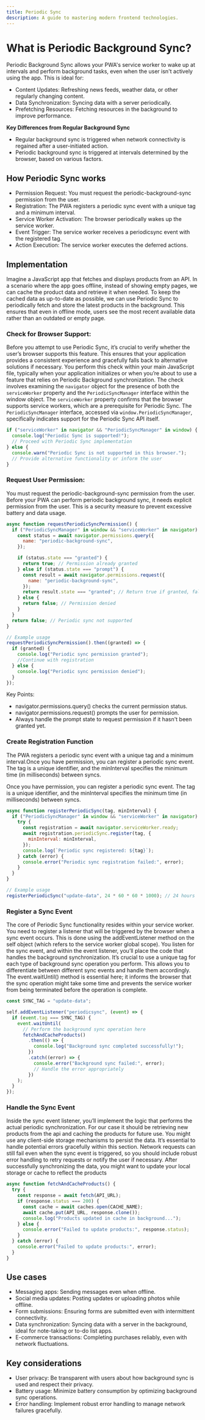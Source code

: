 ```yaml
---
title: Periodic Sync
description: A guide to mastering modern frontend technologies.
---
```


# What is Periodic Background Sync?

Periodic Background Sync allows your PWA's service worker to wake up at intervals and perform background tasks, even when the user isn't actively using the app.
This is ideal for:

- Content Updates: Refreshing news feeds, weather data, or other regularly changing content.
- Data Synchronization: Syncing data with a server periodically.
- Prefetching Resources: Fetching resources in the background to improve performance.

**Key Differences from Regular Background Sync**

- Regular background sync is triggered when network connectivity is regained after a user-initiated action.
- Periodic background sync is triggered at intervals determined by the browser, based on various factors.

## How Periodic Sync works

- Permission Request: You must request the periodic-background-sync permission from the user.
- Registration: The PWA registers a periodic sync event with a unique tag and a minimum interval.
- Service Worker Activation: The browser periodically wakes up the service worker.
- Event Trigger: The service worker receives a periodicsync event with the registered tag.
- Action Execution: The service worker executes the deferred actions.

## Implementation

Imagine a JavaScript app that fetches and displays products from an API. In a scenario where the app goes offline, instead of showing empty pages, we can cache the product data and retrieve it when needed. To keep the cached data as up-to-date as possible, we can use Periodic Sync to periodically fetch and store the latest products in the background. This ensures that even in offline mode, users see the most recent available data rather than an outdated or empty page.

### Check for Browser Support:

Before you attempt to use Periodic Sync, it’s crucial to verify whether the user’s browser supports this feature. This ensures that your application provides a consistent experience and gracefully falls back to alternative solutions if necessary. You perform this check within your main JavaScript file, typically when your application initializes or when you’re about to use a feature that relies on Periodic Background synchronization. The check involves examining the `navigator` object for the presence of both the `serviceWorker` property and the `PeriodicSyncManager` interface within the window object. The `serviceWorker` property confirms that the browser supports service workers, which are a prerequisite for Periodic Sync. The `PeriodicSyncManager` interface, accessed via `window.PeriodicSyncManager`, specifically indicates support for the Periodic Sync API itself.

```js filename="main.js"
if ("serviceWorker" in navigator && "PeriodicSyncManager" in window) {
  console.log("Periodic Sync is supported!");
  // Proceed with Periodic Sync implementation
} else {
  console.warn("Periodic Sync is not supported in this browser.");
  // Provide alternative functionality or inform the user
}
```

### Request User Permission:

You must request the periodic-background-sync permission from the user. Before your PWA can perform periodic background sync, it needs explicit permission from the user. This is a security measure to prevent excessive battery and data usage.

```js filename="js"
async function requestPeriodicSyncPermission() {
  if ("PeriodicSyncManager" in window && "serviceWorker" in navigator) {
    const status = await navigator.permissions.query({
      name: "periodic-background-sync",
    });

    if (status.state === "granted") {
      return true; // Permission already granted
    } else if (status.state === "prompt") {
      const result = await navigator.permissions.request({
        name: "periodic-background-sync",
      });
      return result.state === "granted"; // Return true if granted, false if denied.
    } else {
      return false; // Permission denied
    }
  }
  return false; // Periodic sync not supported
}

// Example usage
requestPeriodicSyncPermission().then((granted) => {
  if (granted) {
    console.log("Periodic sync permission granted");
    //Continue with registration
  } else {
    console.log("Periodic sync permission denied");
  }
});
```

Key Points:

- navigator.permissions.query() checks the current permission status.
- navigator.permissions.request() prompts the user for permission.
- Always handle the prompt state to request permission if it hasn't been granted yet.

### Create Registration Function

The PWA registers a periodic sync event with a unique tag and a minimum interval.Once you have permission, you can register a periodic sync event. The tag is a unique identifier, and the minInterval specifies the minimum time (in milliseconds) between syncs.

Once you have permission, you can register a periodic sync event. The tag is a unique identifier, and the minInterval specifies the minimum time (in milliseconds) between syncs.

```js filename="sw.js"
async function registerPeriodicSync(tag, minInterval) {
  if ("PeriodicSyncManager" in window && "serviceWorker" in navigator) {
    try {
      const registration = await navigator.serviceWorker.ready;
      await registration.periodicSync.register(tag, {
        minInterval: minInterval,
      });
      console.log(`Periodic sync registered: ${tag}`);
    } catch (error) {
      console.error("Periodic sync registration failed:", error);
    }
  }
}

// Example usage
registerPeriodicSync("update-data", 24 * 60 * 60 * 1000); // 24 hours
```

### Register a Sync Event

The core of Periodic Sync functionality resides within your service worker. You need to register a listener that will be triggered by the browser when a sync event occurs. This is done using the addEventListener method on the self object (which refers to the service worker global scope). You listen for the sync event, and within the event listener, you’ll place the code that handles the background synchronization. It’s crucial to use a unique tag for each type of background sync operation you perform. This allows you to differentiate between different sync events and handle them accordingly. The event.waitUntil() method is essential here; it informs the browser that the sync operation might take some time and prevents the service worker from being terminated before the operation is complete.

```js filename="sw.js"
const SYNC_TAG = "update-data";

self.addEventListener("periodicsync", (event) => {
  if (event.tag === SYNC_TAG) {
    event.waitUntil(
      // Perform the background sync operation here
      fetchAndCacheProducts()
        .then(() => {
          console.log("Background sync completed successfully!");
        })
        .catch((error) => {
          console.error("Background sync failed:", error);
          // Handle the error appropriately
        })
    );
  }
});
```

### Handle the Sync Event

Inside the sync event listener, you’ll implement the logic that performs the actual periodic synchronization. For our case it should be retrieving new products from the api and caching the products for future use. You might use any client-side storage mechanisms to persist the data. It’s essential to handle potential errors gracefully within this section. Network requests can still fail even when the sync event is triggered, so you should include robust error handling to retry requests or notify the user if necessary. After successfully synchronizing the data, you might want to update your local storage or cache to reflect the products

```js filename="sw.js"
async function fetchAndCacheProducts() {
  try {
    const response = await fetch(API_URL);
    if (response.status === 200) {
      const cache = await caches.open(CACHE_NAME);
      await cache.put(API_URL, response.clone());
      console.log("Products updated in cache in background...");
    } else {
      console.error("Failed to update products:", response.status);
    }
  } catch (error) {
    console.error("Failed to update products:", error);
  }
}
```

## Use cases

- Messaging apps: Sending messages even when offline.
- Social media updates: Posting updates or uploading photos while offline.
- Form submissions: Ensuring forms are submitted even with intermittent connectivity.
- Data synchronization: Syncing data with a server in the background, ideal for note-taking or to-do list apps.
- E-commerce transactions: Completing purchases reliably, even with network fluctuations.

## Key considerations

- User privacy: Be transparent with users about how background sync is used and respect their privacy.
- Battery usage: Minimize battery consumption by optimizing background sync operations.
- Error handling: Implement robust error handling to manage network failures gracefully.
